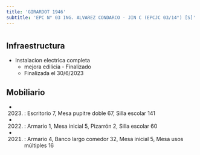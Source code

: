 ```yaml
---
title: 'GIRARDOT 1946'
subtitle: 'EPC N° 03 ING. ALVAREZ CONDARCO - JIN C (EPCJC 03/14°) [S]'
---
```


#
## Infraestructura

* Instalacion electrica completa 
    + mejora edilicia - Finalizado 
    + Finalizada el 30/6/2023 






## Mobiliario

*  (2023) : Escritorio 7, Mesa pupitre doble 67, Silla escolar 141 

*  (2022) : Armario 1, Mesa inicial 5, Pizarrón 2, Silla escolar 60 

*  (2021) : Armario 4, Banco largo comedor 32, Mesa inicial 5, Mesa usos múltiples 16 



